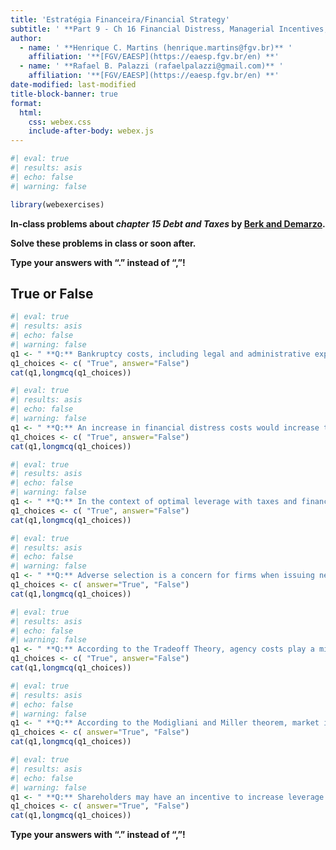 ```yaml
---
title: 'Estratégia Financeira/Financial Strategy'
subtitle: ' **Part 9 - Ch 16 Financial Distress, Managerial Incentives, and Information** '
author:
  - name: ' **Henrique C. Martins (henrique.martins@fgv.br)** '
    affiliation: '**[FGV/EAESP](https://eaesp.fgv.br/en) **'
  - name: ' **Rafael B. Palazzi (rafaelpalazzi@gmail.com)** '
    affiliation: '**[FGV/EAESP](https://eaesp.fgv.br/en) **'
date-modified: last-modified
title-block-banner: true
format:
  html:
    css: webex.css
    include-after-body: webex.js
---
```





```r
#| eval: true
#| results: asis
#| echo: false
#| warning: false

library(webexercises)

```


**In-class problems about *chapter 15 Debt and Taxes* by [Berk and Demarzo](https://www.amazon.com.br/Corporate-Finance-Global-Jonathan-Berk/dp/1292304154). **


**Solve these problems in class or soon after.**



::: {.callout-important}
**Type your answers with "." instead of ","!**
:::


## True or False



```r
#| eval: true
#| results: asis
#| echo: false
#| warning: false
q1 <- " **Q:** Bankruptcy costs, including legal and administrative expenses, are typically lower for larger firms due to their financial strength."
q1_choices <- c( "True", answer="False")
cat(q1,longmcq(q1_choices))
```

```r
#| eval: true
#| results: asis
#| echo: false
#| warning: false
q1 <- " **Q:** An increase in financial distress costs would increase the total value of a leveraged firm."
q1_choices <- c( "True", answer="False")
cat(q1,longmcq(q1_choices))
```

```r
#| eval: true
#| results: asis
#| echo: false
#| warning: false
q1 <- " **Q:** In the context of optimal leverage with taxes and financial distress costs, the optimal debt level for a firm is solely determined by the tax benefits it can receive from interest deductions."
q1_choices <- c( "True", answer="False")
cat(q1,longmcq(q1_choices))
```

```r
#| eval: true
#| results: asis
#| echo: false
#| warning: false
q1 <- " **Q:** Adverse selection is a concern for firms when issuing new equity, and it refers to the potential presence of hidden information that can affect investor interest in newly issued shares."
q1_choices <- c( answer="True", "False")
cat(q1,longmcq(q1_choices))
```

```r
#| eval: true
#| results: asis
#| echo: false
#| warning: false
q1 <- " **Q:** According to the Tradeoff Theory, agency costs play a minor role in a firm's capital structure decisions."
q1_choices <- c( "True", answer="False")
cat(q1,longmcq(q1_choices))
```

```r
#| eval: true
#| results: asis
#| echo: false
#| warning: false
q1 <- " **Q:** According to the Modigliani and Miller theorem, market imperfections, such as taxes and bankruptcy costs, can lead to deviations from the theorem's conclusions in the real world."
q1_choices <- c( answer="True", "False")
cat(q1,longmcq(q1_choices))
```


```r
#| eval: true
#| results: asis
#| echo: false
#| warning: false
q1 <- " **Q:** Shareholders may have an incentive to increase leverage even if it decreases the value of the firm."
q1_choices <- c( answer="True", "False")
cat(q1,longmcq(q1_choices))
```








::: {.callout-warning}
**Type your answers with "." instead of ","!**
:::

